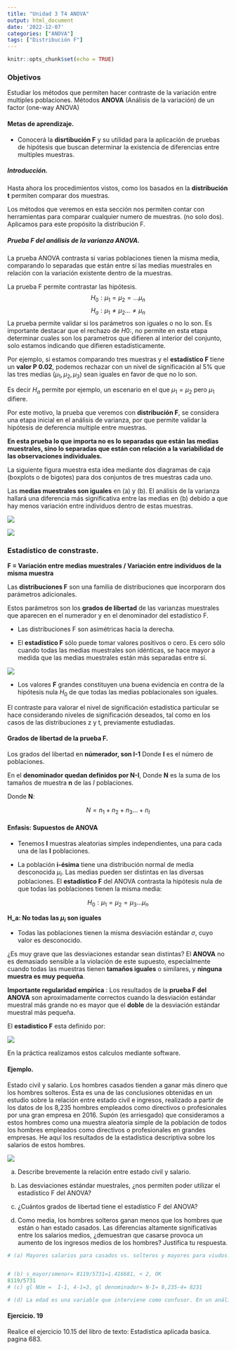 ```yaml
---
title: "Unidad 3 T4 ANOVA"
output: html_document
date: '2022-12-07'
categories: ["ANOVA"]
tags: ["Distribución F"]
---
```



```r
knitr::opts_chunk$set(echo = TRUE)
```

### Objetivos

Estudiar los métodos que permiten hacer contraste de la variación entre multiples poblaciones. Métodos **ANOVA** (Análisis de la variación) de un factor (one-way ANOVA)

#### Metas de aprendizaje.

+ Conocerá la **disrtibución F**  y su utilidad para la aplicación de pruebas de hipótesis que buscan determinar la existencia de diferencias entre multiples muestras. 


##### Introducción. 

Hasta ahora los procedimientos  vistos, como los basados en la **distribución t**  permiten comparar dos muestras. 


Los métodos que  veremos en esta sección nos permiten contar con herramientas para comparar cualquier numero de muestras. (no solo dos). Aplicamos para este propósito la distribución F. 



##### Prueba F del análisis de la varianza ANOVA.

La prueba ANOVA contrasta si varias poblaciones tienen la misma media, comparando lo separadas que están entre sí las medias muestrales en relación con la variación existente dentro de la
muestras.

La prueba F permite contrastar las hipótesis. $$H_0: \mu_1=\mu_2= ...\mu_n$$
$$H_a:\mu_1\neq \mu_2...\neq \mu_n$$
La prueba permite validar si los parámetros son iguales o no lo son.  Es importante destacar que el rechazo de $H0:$, no permite en esta etapa determinar cuales son los parametros que difieren al interior del conjunto, solo estamos indicando que  difieren estadísticamente. 

Por ejemplo, si estamos comparando tres muestras y el **estadístico F** tiene un **valor P 0.02**, podemos rechazar con un nivel de significación al $5\%$ que las tres medias  ($\mu_1, \mu_2,\mu_3$) sean iguales en favor de que no lo son. 

Es decir $H_a$ permite por ejemplo, un escenario en el que  $\mu_1=\mu_2$ pero $\mu_1$ difiere.     

Por este motivo, la prueba que veremos con **distribución F**, se considera una etapa inicial en el análisis de varianza, por que permite validar la hipótesis de deferencia multiple entre muestras. 



**En esta prueba lo que importa no es lo separadas que están las medias muestrales, sino lo separadas que están con relación a la variabilidad de las observaciones individuales.**




La siguiente figura muestra esta idea mediante dos diagramas de caja (boxplots o de bigotes) para dos conjuntos de tres muestras cada uno. 

Las **medias muestrales son iguales** en (a) y (b). El análisis de la varianza hallará una diferencia más significativa entre las medias en (b) debido a que hay menos variación entre individuos dentro de estas muestras.

![](/img/ANOVA.jpg)


![](/img/separados.jpg)

### Estadístico de constraste.



**F = Variación entre medias muestrales / Variación entre individuos de la misma muestra**

Las **distribuciones F** son una familia de distribuciones que incorporarn dos parámetros adicionales.  

Estos parámetros son los **grados de libertad** de las varianzas muestrales que aparecen en el numerador y en el denominador del estadístico F.
 
+ Las distribuciones F son asimétricas hacia la derecha.

+ El **estadístico F** sólo puede tomar valores positivos o cero. Es cero sólo cuando todas las medias muestrales son idénticas, se hace mayor a medida que las medias muestrales están más separadas entre sí.

![](/img/fs.jpg)

+ Los valores **F** grandes constituyen una
buena evidencia en contra de la hipótesis nula $H_0$ de que todas las medias poblacionales son iguales.

El contraste para valorar el nivel de significación estadistica  particular se hace considerando niveles de significación deseados, tal como en los casos de las distribuciones z y t, previamente estudiadas.


#### Grados de libertad de la prueba F.

Los grados del libertad en **númerador, son  I-1**  Donde  **I** es el número de poblaciones. 

En el **denominador quedan definidos por N-I**, Donde  **N** es la suma  de los tamaños de muestra **n** de las *I* poblaciones.

Donde **N**: 

$$N=n_1+n_2+n_3...+n_I$$


#### Enfasis: Supuestos de ANOVA


+ Tenemos **I** muestras aleatorias simples independientes, una para
cada una de las **I** poblaciones.


+ La población **i-ésima** tiene una distribución normal de media desconocida $\mu_i$. Las medias pueden ser distintas en las diversas poblaciones. El **estadístico F** del ANOVA contrasta la hipótesis nula de que todas las poblaciones tienen la misma media:

$$H_0: \mu_1 =\mu_2 =\mu_3...\mu_n$$

**H_a: No todas las $\mu_i$ son iguales**

+ Todas las poblaciones tienen la misma desviación estándar $\sigma$, cuyo valor es desconocido.

¿Es muy grave que las desviaciones estandar sean distintas? El **ANOVA** no es demasiado sensible a la violación de este supuesto, especialmente cuando todas
las muestras tienen **tamaños iguales** o similares, y **ninguna muestra es muy pequeña**.

**Importante regularidad empírica** : Los resultados de la **prueba F del ANOVA** son aproximadamente correctos cuando la desviación estándar muestral más grande no es mayor que el
**doble** de la desviación estándar muestral más pequeña.


El **estadistico F** esta definido por:

![](/img/fuck.jpg)

En la práctica realizamos estos calculos mediante software.





#### Ejemplo.

Estado civil y salario. Los hombres casados tienden a ganar más dinero que
los hombres solteros. Ésta es una de las conclusiones obtenidas en un estudio
sobre la relación entre estado civil e ingresos, realizado a partir de los datos de
los 8,235 hombres empleados como directivos o profesionales por una gran empresa en 2016. Supón (es arriesgado) que consideramos a estos hombres como
una muestra aleatoria simple de la población de todos los hombres empleados
como directivos o profesionales en grandes empresas. He aquí los resultados de
la estadística descriptiva sobre los salarios de estos hombres.

![](/img/viu2.jpg)

(a) Describe brevemente la relación entre estado civil y salario.


(b) Las desviaciones estándar muestrales, ¿nos permiten poder utilizar el estadístico F del ANOVA?


(c) ¿Cuántos grados de libertad tiene el estadístico F del ANOVA?

(d) Como media, los hombres solteros ganan menos que los hombres que están o han estado casados. Las diferencias altamente significativas entre los salarios medios, ¿demuestran que casarse provoca un aumento de los ingresos medios de los hombres? Justifica tu respuesta.

```r

# (a) Mayores salarios para casados vs. solteros y mayores para viudos. 


# (b) s_mayor/smenor= 8119/5731=1.416681, < 2, OK 
8119/5731
# (c) gl NUm =  I-1, 4-1=3, gl denominador= N-I= 8,235-4= 8231

# (d) La edad es una variable que interviene como confusor. En un análisis más detallado es importante controlar por estos efectos.

```


#### Ejercicio. 19

Realice el ejercicio 10.15 del libro de texto: Estadistica aplicada basica. pagina 683. 




